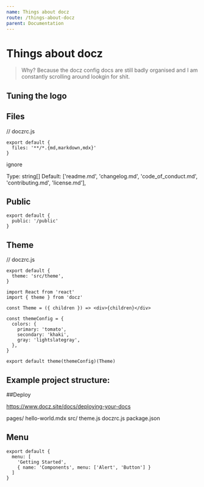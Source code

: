 ```yaml
---
name: Things about docz
route: /things-about-docz
parent: Documentation
---
```


# Things about docz

> Why?
> Because the docz config docs are still badly organised and I am constantly scrolling around lookgin for shit.

## Tuning the logo

## Files

// doczrc.js
```
export default {
  files: '**/*.{md,markdown,mdx}'
}
```

ignore

Type: string[]
Default: ['readme.md', 'changelog.md', 'code_of_conduct.md', 'contributing.md', 'license.md'],


## Public
```
export default {
  public: '/public'
}
```

## Theme 

// doczrc.js
```
export default {
  theme: 'src/theme',
}

import React from 'react'
import { theme } from 'docz'

const Theme = ({ children }) => <div>{children}</div>

const themeConfig = {
  colors: {
    primary: 'tomato',
    secondary: 'khaki',
    gray: 'lightslategray',
  },
}

export default theme(themeConfig)(Theme)
```

## Example project structure:

##Deploy

https://www.docz.site/docs/deploying-your-docs  

pages/
  hello-world.mdx
src/
  theme.js
doczrc.js
package.json

## Menu
```
export default {
  menu: [
    'Getting Started',
    { name: 'Components', menu: ['Alert', 'Button'] }
  ]
}
```
